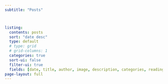 ```yaml
---
subtitle: "Posts"



listing:
  contents: posts
  sort: "date desc"
  type: default
  # type: grid
  # grid-columns: 1
  categories: true
  sort-ui: false
  filter-ui: true
  fields: [date, title, author, image, description, categories, reading-time]
page-layout: full
---
```



<script>
document.addEventListener('DOMContentLoaded', function() {
  // Google site verification
  var googleMeta = document.createElement('meta');
  googleMeta.name = "google-site-verification";
  googleMeta.content = "tQV_UbBEk_vL_s9vxCne2Yd0GPHJ4vn8s2pPhfV0PYo";
  document.head.appendChild(googleMeta);

  // Naver site verification
  var naverMeta = document.createElement('meta');
  naverMeta.name = "naver-site-verification";
  naverMeta.content = "6c1006d6edf85b99c51f1f82aabd2a4fd68ec739";
  document.head.appendChild(naverMeta);
});
</script>

<script>
document.addEventListener('DOMContentLoaded', function() {
    let subtitleElement = null;
    let categoryLinksContainer = null;
    const maxAttempts = 20; // 최대 20번 시도 (0.5초 간격으로 약 10초)
    let attempts = 0;

    const findElementsInterval = setInterval(function() {
        subtitleElement = document.querySelector('.quarto-title-block .subtitle');
        const marginSidebar = document.querySelector('#quarto-margin-sidebar');
        attempts++;

        if (marginSidebar) {
            // console.log('Dynamic subtitle: Found #quarto-margin-sidebar.'); // 로그 확인용
            categoryLinksContainer = marginSidebar.querySelector('div.quarto-listing-category');
        } else if (attempts === 1) { // 첫 시도에서 못찾으면 바로 로그 남기기
            console.warn('Dynamic subtitle: #quarto-margin-sidebar not found on first attempt.');
        }

        if ((subtitleElement && categoryLinksContainer) || attempts >= maxAttempts) {
            clearInterval(findElementsInterval);
            if (subtitleElement && categoryLinksContainer) {
                console.log('Dynamic subtitle: Successfully found subtitleElement and categoryLinksContainer.');
                initializeDynamicSubtitle(subtitleElement, categoryLinksContainer);
            } else {
                if (!subtitleElement) {
                    console.warn('Dynamic subtitle: Subtitle element (.quarto-title-block .subtitle) not found after multiple attempts.');
                }
                if (!categoryLinksContainer) {
                    console.warn('Dynamic subtitle: Category links container (div.quarto-listing-category within #quarto-margin-sidebar) not found after multiple attempts.');
                    if (marginSidebar) {
                        console.log('Dynamic subtitle: InnerHTML of #quarto-margin-sidebar:');
                        console.log(marginSidebar.innerHTML);
                    } else {
                        console.warn('Dynamic subtitle: #quarto-margin-sidebar was also not found.');
                    }
                }
            }
        }
    }, 500); // 500ms (0.5초) 간격으로 확인

    function initializeDynamicSubtitle(subtitleElem, categoriesContainer) {
        const originalSubtitleText = subtitleElem.textContent.trim();

        const updateSubtitle = () => {
            const activeFilterElement = categoriesContainer.querySelector('div.category.active');
            if (activeFilterElement) {
              let categoryName = activeFilterElement.textContent.trim(); // 예: "All (1)" 또는 "News (3)"
              const categoryNameOnly = categoryName.replace(/\s*\(\d+\)$/, '').trim(); // 숫자 제거 -> "All" 또는 "News"
              
              if (categoryNameOnly === "All") {
                subtitleElem.textContent = originalSubtitleText;
              } else {
                subtitleElem.textContent = `Posts by [${categoryNameOnly}]`;
              }
            } else {
              // 활성 필터가 없으면 원래 부제목으로 되돌립니다.
              subtitleElem.textContent = originalSubtitleText;
            }
        };

        const observer = new MutationObserver((mutationsList) => {
            for(const mutation of mutationsList) {
                if (mutation.type === 'attributes' && 
                    mutation.attributeName === 'class' && 
                    mutation.target.matches('div.category')) { // categoriesContainer의 자식인 div.category를 감지
                    updateSubtitle();
                    return; 
                }
            }
        });

        observer.observe(categoriesContainer, { // 찾은 categoriesContainer를 관찰
            attributes: true, 
            childList: false, 
            subtree: true     
        });

        updateSubtitle(); // 초기 업데이트
    }
});
</script>